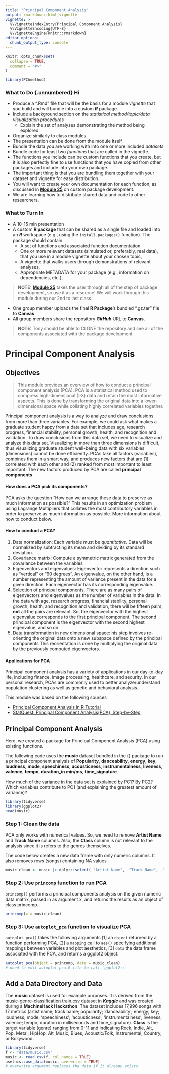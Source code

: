 ```yaml
---
title: "Principal Component Analysis"
output: rmarkdown::html_vignette
vignette: >
  %\VignetteIndexEntry{Principal Component Analysis}
  %\VignetteEncoding{UTF-8}
  %\VignetteEngine{knitr::rmarkdown}
editor_options: 
  chunk_output_type: console
---
```


```r
knitr::opts_chunk$set(
  collapse = TRUE,
  comment = "#>"
)
```

```r
library(PCAmethod)
```

### What to Do {.unnumbered} Hi

* Produce a ".Rmd" file that will be the basis for a module *vignette* that you build and will bundle into a custom ***R*** package.
* Include a background section on the *statistical method/topic/data visualization procedures*
  + Explain the set of analyses demonstrating the method being explored
* Organize similarly to class modules 
* The presentation can be done from the module itself
* Bundle the data you are working with into one or more included *datasets* 
* Bundle code for least two *functions* that are called in the vignette. 
* The functions you include can be custom functions that you create, but it is also perfectly fine to use functions that you have copied from other packages and include into your own package. 
* The important thing is that you are bundling them together with your dataset and vignette for easy distribution. 
* You will want to create your own documentation for each function, as discussed in [**Module 25**](#module-25) on custom package development. 
* We are learning how to distribute shared data and code to other researchers.

### What to Turn In {.unnumbered}

* A 10-15 min presentation
* A custom **R package** that can be shared as a single file and loaded into an ***R*** workspace (e.g., using the `install.packages()` function). The package should contain:
  + A set of functions and associated function documentation.
  + One or more relevant datasets (simulated or, preferably, real data), that you use in a module vignette about your chosen topic,
  + A vignette that walks users through demonstrations of relevant analyses,
  + Appropriate METADATA for your package (e.g., information on dependencies, etc.),

> **NOTE:** [**Module 25**](#module-25) takes the user through all of the step of package development, so use it as a resource! We will work through this module during our 2nd to last class.

* One group member uploads the final **R Package**'s bundled ".gz.tar" file to **Canvas**
* All group members share the repository ***GitHub*** URL to **Canvas**.

> **NOTE:** Tony should be able to CLONE the repository and see all of the components associated with the package development.



# Principal Component Analysis {.unnumbered}

## Objectives {.unnumbered}

> This module provides an overview of how to conduct a principal component 
analysis (PCA). PCA is a statistical method used to compress high-dimensional 
(>3) data and retain the most informative aspects. This is done by transforming 
the original data into a lower-dimensional space while collating highly 
correlated variables together.

Principal component analysis is a way to analyze and draw conclusions from more than three variables. For example, we could ask what makes a graduate student happy from a data set that includes age, research progress, financial stability, personal growth, health, and recognition and validation. To draw conclusions from this data set, we need to visualize and analyze this data set. Visualizing in more than three dimensions is difficult, thus visualizing graduate student well-being data with six variables (dimensions) cannot be done efficiently. PCAs take all factors (variables), combines them in a smart way, and produces new factors that are (1) correlated with each other and  (2) ranked from most important to least important. The new factors produced by PCA are called **principal components**.  

#### How does a PCA pick its components? 

PCA asks the question "How can we arrange these data to preserve as much information as possible?" This results in an optimization problem using Lagrange Multipliers that collates the most contributory variables in order to preserve as much information as possible. More information about how to conduct below. 

#### How to conduct a PCA? 
1. Data normalization: Each variable must be *quantitative*. Data will be normalized by subtracting its mean and dividing by its standard deviation. 
2. Covariance matrix: Compute a symmetric matrix generated from the covariance between the variables 
3. Eigenvectors and eigenvalues: Eigenvector represents a direction such as "vertical" or "90 degrees". An eigenvalue, on the other hand, is a number representing the amount of variance present in the data for a given direction. Each eigenvector has its corresponding eigenvalue. 
4. Selection of principal components. There are as many pairs of eigenvectors and eigenvalues as the number of variables in the data. In the data with age, research progress, financial stability, personal growth, health, and recognition and validation, there will be fifteen pairs; **not** all the pairs are relevant. So, the eigenvector with the highest eigenvalue corresponds to the first principal component. The second principal component is the eigenvector with the second highest eigenvalue, and so on.
5.  Data transformation in new dimensional space: his step involves re-orienting the original data onto a new subspace defined by the principal components This reorientation is done by multiplying the original data by the previously computed eigenvectors.

#### Applications for PCA 
Principal component analysis has a variety of applications in our day-to-day life, including finance, image processing, healthcare, and security. In our personal research, PCAs are commonly used to better analyze/understand population clustering as well as genetic and behavioral analysis. 

This module was based on the following sources

* [Principal Component Analysis in R Tutorial](https://www.datacamp.com/tutorial/pca-analysis-r)
* [StatQuest: Principal Component Analysis(PCA), Step-by-Step](https://www.youtube.com/watch?v=FgakZw6K1QQ)

## Principal Component Analysis {.unnumbered}

Here, we created a package for Principal Component Analysis (PCA) using existing functions.

The following code uses the **music** dataset bundled in the {} package to run a principal component analysis of **Popularity**, **danceability**, **energy**, **key**, **loudness**, **mode**, **speechiness**, **acousticness**, **instrumentalness**, **liveness**, **valence**, **tempo**, **duration_in min/ms**, **time_signature**. 

How much of the variance in the data set is explained by PC1? By PC2? Which variables contribute to PC1 (and explaining the greatest amount of variance)? 
 
```r
library(tidyverse)
library(ggplot2)
head(music)
```

### Step 1: Clean the data

PCA only works with numerical values. So, we need to remove **Artist Name** and **Track Name** columns. Also, the **Class** column is not relevant to the analysis since it is refers to the genres themselves.

The code below creates a new data frame with only numeric columns. It also removes rows (songs) containing NA values

```r
music_clean <- music |> dplyr::select(-"Artist Name", -"Track Name", -"Class") |> tidyr::drop_na()
```

### Step 2: Use `princomp` function to run PCA

`princomp()` performs a principal components analysis on the given numeric data matrix, passed in as argument x, and returns the results as an object of class princomp.

```r
princomp(x = music_clean)
```

### Step 3: Use `autoplot_pca` function to visualize PCA

`autoplot_pca()` takes the following arguments [1] an `object` returned by a function performing PCA, [2] a `mapping` call to `aes()` specifying additional mappings between variables and plot aesthetics, [3] `data` the data frame associated with the PCA, and returns a ggplot2 object.

```r
autoplot_pca(object = princomp, data = music_clean)
# need to edit autoplot_pca.R file to call `ggplot2::`
```


## Add a Data Directory and Data

The **music** dataset is used for example purposes. It is derived from the [music-genre-classification train.csv](https://www.kaggle.com/datasets/purumalgi/music-genre-classification/data?select=train.csv) dataset in ***Kaggle*** and was created during a **MachineHack Hackathon**. The dataset includes 17,996 songs with 17 metrics (artist name; track name; popularity; ‘danceability’; energy; key; loudness; mode; ‘speechiness’; ‘acousticness’; ‘instrumentalness’; liveness; valence; tempo; duration in milliseconds and time_signature). **Class** is the target variable (genre) ranging from 0-11 and indicating Rock, Indie, Alt, Pop, Metal, HipHop, Alt_Music, Blues, Acoustic/Folk, Instrumental, Country, or Bollywood.

```r
library(tidyverse)
f <- "data/music.csv"
music <- read_csv(f, col_names = TRUE)
usethis::use_data(music, overwrite = TRUE)
# overwrite argument replaces the data if it already exists
```
